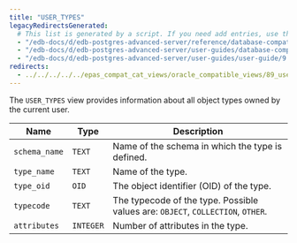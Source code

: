 ```yaml
---
title: "USER_TYPES"
legacyRedirectsGenerated:
  # This list is generated by a script. If you need add entries, use the `legacyRedirects` key.
  - "/edb-docs/d/edb-postgres-advanced-server/reference/database-compatibility-for-oracle-developers-reference-guide/9.6/Database_Compatibility_for_Oracle_Developers_Reference_Guide.1.187.html"
  - "/edb-docs/d/edb-postgres-advanced-server/user-guides/database-compatibility-for-oracle-developers-guide/9.5/Database_Compatibility_for_Oracle_Developers_Guide.1.297.html"
  - "/edb-docs/d/edb-postgres-advanced-server/user-guides/user-guide/9.5/EDB_Postgres_Enterprise_Guide.1.243.html"
redirects:
  - ../../../../../epas_compat_cat_views/oracle_compatible_views/89_user_types #generated for docs/epas/reorg-role-use-case-mode
---
```


<div id="user_types" class="registered_link"></div>

The `USER_TYPES` view provides information about all object types owned by the current user.

| Name          | Type      | Description                                                                    |
| ------------- | --------- | ------------------------------------------------------------------------------ |
| `schema_name` | `TEXT`    | Name of the schema in which the type is defined.                           |
| `type_name`   | `TEXT`    | Name of the type.                                                          |
| `type_oid`    | `OID`     | The object identifier (OID) of the type.                                       |
| `typecode`    | `TEXT`    | The typecode of the type. Possible values are: `OBJECT`, `COLLECTION`, `OTHER`. |
| `attributes`  | `INTEGER` | Number of attributes in the type.                                          |
